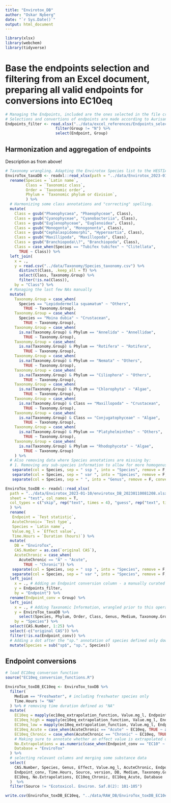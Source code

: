 ```yaml
---
title: "Envirotox_DB"
author: "Oskar Nyberg"
date: "`r Sys.Date()`"
output: html_document
---
```


```r
library(xlsx)
library(webchem)
library(tidyverse)
```


# Base the endpoints selection and filtering from an Excel document, preparing all valid endpoints for conversions into EC10eq
```r
# Managing the Endpoints, included are the ones selected in the file created in the operation above.
# Selections and convertions of endpoints are made according to Aurisano et al., 2019
Endpoints_filter <- read.xlsx("../data/excel_references/Endpoints_selector.xlsx", sheetIndex = 1, header = T) %>% 
                      filter(Group != "N") %>% 
                      select(Endpoint, Group)
```

## Harmonization and aggregation of endpoints 
Description as from above!

```r
# Taxonomy wrangling. Adapting the Envirotox Species list to the HESTIA species list.
EnviroTox_taxaDB <- readxl::read_xlsx(path = "../data/Envirotox_2023-01-10/envirotox_DB_20230110081208.xlsx",sheet = "taxonomy", col_names = T) %>% 
  rename(Species = `Latin name`,
         Class = `Taxonomic class`,
         Order = `Taxonomic order`,
         Phylum = `Taxonomic phylum or division`,
         ) %>%
  # Harmonizing some class annotations and "correcting" spelling.
  mutate(
    Class = gsub("Phaeophycaea", "Phaeophyceae", Class),
    Class = gsub("Cyanophyceae", "Cyanobacteriia", Class),
    Class = gsub("Euglenophyceae", "Euglenoidea", Class),
    Class = gsub("Monogonta", "Monogononta", Class),
    Class = gsub("Cephalaspidomorphi", "Hyperoartia", Class),
    Class = gsub("Maxillipoda", "Maxillopoda", Class),
    Class = gsub("Branchiopoda\\?", "Branchiopoda", Class),
    Class = case_when(Species == "Tubifex tubifex" ~ "Clitellata", 
      TRUE ~ Class)) %>% 
  left_join(
    x = .,
    y = read.csv("../data/Taxonomy/Species_taxonomy.csv") %>% 
      distinct(Class, .keep_all = T) %>% 
      select(Class, Taxonomy.Group) %>% 
      filter(!is.na(Class)),
    by = "Class") %>% 
  # Managing the last few NAs manually
  mutate(
    Taxonomy.Group = case_when(
      Species == "Lepidodermella squamatum" ~ "Others", 
        TRUE ~ Taxonomy.Group),
    Taxonomy.Group = case_when(
      Species == "Moina dubia" ~ "Crustacean", 
        TRUE ~ Taxonomy.Group),
    Taxonomy.Group = case_when(
      is.na(Taxonomy.Group) & Phylum == "Annelida" ~ "Annellidae", 
        TRUE ~ Taxonomy.Group),
    Taxonomy.Group = case_when(
      is.na(Taxonomy.Group) & Phylum == "Rotifera" ~ "Rotifera", 
        TRUE ~ Taxonomy.Group),
    Taxonomy.Group = case_when(
      is.na(Taxonomy.Group) & Phylum == "Nemata" ~ "Others", 
        TRUE ~ Taxonomy.Group),
    Taxonomy.Group = case_when(
      is.na(Taxonomy.Group) & Phylum == "Ciliophora" ~ "Others", 
        TRUE ~ Taxonomy.Group),
    Taxonomy.Group = case_when(
      is.na(Taxonomy.Group) & Phylum == "Chlorophyta" ~ "Algae", 
        TRUE ~ Taxonomy.Group),
    Taxonomy.Group = case_when(
      is.na(Taxonomy.Group) & Class == "Maxillopoda" ~ "Crustacean", 
        TRUE ~ Taxonomy.Group),
    Taxonomy.Group = case_when(
      is.na(Taxonomy.Group) & Class == "Conjugatophyceae" ~ "Algae", 
        TRUE ~ Taxonomy.Group),
    Taxonomy.Group = case_when(
      is.na(Taxonomy.Group) & Phylum == "Platyhelminthes" ~ "Others", 
        TRUE ~ Taxonomy.Group),
    Taxonomy.Group = case_when(
      is.na(Taxonomy.Group) & Phylum == "Rhodophycota" ~ "Algae", 
        TRUE ~ Taxonomy.Group)
    ) %>% 
  # Also removing data where Species annotations are missing by:
  # 1. Removing any sub-species information to allow for more homogenus species averaging
   separate(col = Species, sep = " ssp ", into = "Species", remove = F, convert = T) %>%
   separate(col = Species, sep = " var ", into = "Species", remove = F, convert = T) %>%
   separate(col = Species, sep = " ", into = "Genus", remove = F, convert = T)

EnviroTox_toxDB <- readxl::read_xlsx(
  path = "../data/Envirotox_2023-01-10/envirotox_DB_20230110081208.xlsx", 
  sheet = "test", col_names = T, 
  col_types = c("skip", rep("text", times = 4), "guess", rep("text", times = 4), "guess", "guess", "logical", rep("text", times = 3), "numeric")
  ) %>% 
  rename(
   Endpoint = `Test statistic`,
   AcuteChronic= `Test type`,
   Species = `Latin name`,
   Value.mg_l = `Effect value`,
   Time.Hours = `Duration (hours)`) %>% 
  mutate(
    DB = "EnviroTox",
    CAS.Number = as.cas(`original CAS`),
    AcuteChronic = case_when(
      AcuteChronic == "A" ~ "Acute",
        TRUE ~ "Chronic")) %>% 
   separate(col = Species, sep = " ssp ", into = "Species", remove = F, convert = T) %>%
   separate(col = Species, sep = " var ", into = "Species", remove = F, convert = T) %>%
  left_join(
    x = ., # Adding an Endpoint conversion column - a manually curated .xlsx file with annotations for endpoints conversion IDs
    y = Endpoints_filter, 
    by = "Endpoint") %>% 
  rename(Endpoint_conv = Group) %>% 
  left_join(
    x = ., # Adding Taxonomic Information, wrangled prior to this operation.
    y = EnviroTox_taxaDB %>% 
      select(Species, Phylum, Order, Class, Genus, Medium, Taxonomy.Group),
    by = "Species") %>%
  select(CAS.Number, 1:25) %>% 
  select(-c("original CAS")) %>% 
  filter(!is.na(Endpoint_conv)) %>% 
  # Adding a dot after the "sp." annotation of species defined only down to genus.
  mutate(Species = sub("sp$", "sp.", Species))
```


## Endpoint conversions
```r
# load EC10eq converson function
source("EC10eq_conversion_functions.R")

EnviroTox_toxDB_EC10eq <- EnviroTox_toxDB %>% 
  filter(
    Medium == "Freshwater", # including freshwater species only
    Time.Hours != "NA"
  ) %>% # removing time duration defined as "NA"
  mutate(
    EC10eq = mapply(ec10eq_extrapolation_function, Value.mg_l, Endpoint, AcuteChronic, Taxonomy.Group, "extpl"),
    EC10eq_high = mapply(ec10eq_extrapolation_function, Value.mg_l, Endpoint, AcuteChronic, Taxonomy.Group, "high_CI"),
    EC10eq_low = mapply(ec10eq_extrapolation_function, Value.mg_l, Endpoint, AcuteChronic, Taxonomy.Group, "low_CI"),
    EC10eq_Acute = case_when(AcuteChronic == "Acute" ~ EC10eq, TRUE ~ as.numeric(NA)),
    EC10eq_Chronic = case_when(AcuteChronic == "Chronic" ~ EC10eq, TRUE ~ as.numeric(NA)),
    # Making sure to annotate whether an effect value is extrapolated or not for downstream applications.
    No.Extrapolations = as.numeric(case_when(Endpoint_conv == "EC10" ~ 0, TRUE ~ 1)), 
    Database = "EnviroTox"
  ) %>%  
  # selecting relevant columns and merging some substance data
  select(
    CAS.Number, Species, Genus, Effect, Value.mg_l, AcuteChronic, Endpoint, 
    Endpoint_conv, Time.Hours, Source, version, DB, Medium, Taxonomy.Group, 
    EC10eq, No.Extrapolations, EC10eq_Chronic, EC10eq_Acute, Database
  )  %>% 
  filter(Source != "Ecotoxicol. Environ. Saf.8(2): 101-105")

write.csv(EnviroTox_toxDB_EC10eq, "../data/RAW_DB/EnviroTox_toxDB_EC10eq.csv", row.names = F)

```
